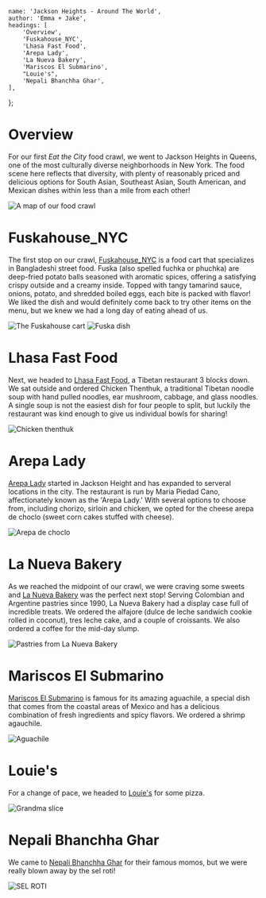 
	name: 'Jackson Heights - Around The World',
	author: 'Emma + Jake',
	headings: [
		'Overview',
		'Fuskahouse_NYC',
		'Lhasa Fast Food',
		'Arepa Lady',
		'La Nueva Bakery',
		'Mariscos El Submarino',
		"Louie's",
		'Nepali Bhanchha Ghar',
	],
};

# Overview

For our first _Eat the City_ food crawl, we went to Jackson Heights in Queens, one of the most culturally diverse neighborhoods in New York. The food scene here reflects that diversity, with plenty of reasonably priced and delicious options for South Asian, Southeast Asian, South American, and Mexican dishes within less than a mile from each other!

![A map of our food crawl](1/map.png 'A map of our food crawl')

# Fuskahouse_NYC

The first stop on our crawl, [Fuskahouse_NYC](https://www.instagram.com/fuskahouse_nyc) is a food cart that specializes in Bangladeshi street food. Fuska (also spelled fuchka or phuchka) are deep-fried potato balls seasoned with aromatic spices, offering a satisfying crispy outside and a creamy inside. Topped with tangy tamarind sauce, onions, potato, and shredded boiled eggs, each bite is packed with flavor! We liked the dish and would definitely come back to try other items on the menu, but we knew we had a long day of eating ahead of us.

![The Fuskahouse cart](1/fuskahouse_cart.jpg 'The Fuskahouse cart')
![Fuska dish](1/fuskahouse.jpg 'Fuska dish')

# Lhasa Fast Food

Next, we headed to [Lhasa Fast Food](https://lhasafastfoodny.com/), a Tibetan restaurant 3 blocks down. We sat outside and ordered Chicken Thenthuk, a traditional Tibetan noodle soup with hand pulled noodles, ear mushroom, cabbage, and glass noodles. A single soup is not the easiest dish for four people to split, but luckily the restaurant was kind enough to give us individual bowls for sharing!

![Chicken thenthuk](1/lhasa.jpg 'Chicken thenthuk')

# Arepa Lady

[Arepa Lady](https://www.thearepalady.com/) started in Jackson Height and has expanded to serveral locations in the city. The restaurant is run by Maria Piedad Cano, affectionately known as the 'Arepa Lady.' With several options to choose from, including chorizo, sirloin and chicken, we opted for the cheese arepa de choclo (sweet corn cakes stuffed with cheese).

![Arepa de choclo](1/arepa.jpg 'Arepa de choclo')

# La Nueva Bakery

As we reached the midpoint of our crawl, we were craving some sweets and [La Nueva Bakery](https://www.lanuevabakery.com/) was the perfect next stop! Serving Colombian and Argentine pastries since 1990, La Nueva Bakery had a display case full of incredible treats. We ordered the alfajore (dulce de leche sandwich cookie rolled in coconut), tres leche cake, and a couple of croissants. We also ordered a coffee for the mid-day slump.

![Pastries from La Nueva Bakery](1/lanueva.jpg 'Pastries from La Nueva Bakery')

# Mariscos El Submarino

[Mariscos El Submarino](https://www.mariscoselsubmarino.com/) is famous for its amazing aguachile, a special dish that comes from the coastal areas of Mexico and has a delicious combination of fresh ingredients and spicy flavors. We ordered a shrimp agauchile.

![Aguachile](1/mariscos.jpg 'Aguachile')

# Louie's

For a change of pace, we headed to [Louie's](https://www.instagram.com/louiespizza) for some pizza.

![Grandma slice](1/louies.jpg 'Grandma slice')

# Nepali Bhanchha Ghar

We came to [Nepali Bhanchha Ghar](https://www.bhanchhagharnyc.com/) for their famous momos, but we were really blown away by the sel roti!

![SEL ROTI](1/nepali.jpg 'Sel roti')
